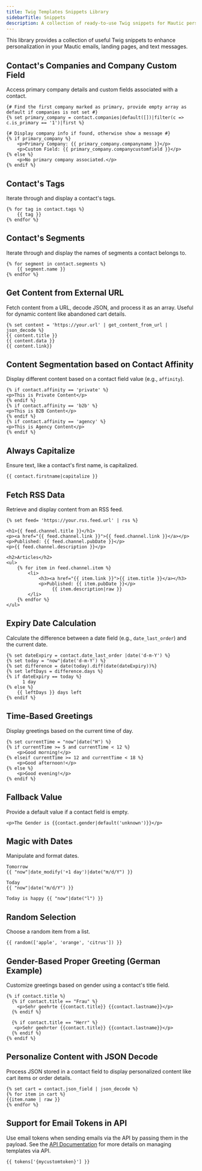 ```yaml
---
title: Twig Templates Snippets Library
sidebarTitle: Snippets
description: A collection of ready-to-use Twig snippets for Mautic personalization.
---
```


This library provides a collection of useful Twig snippets to enhance personalization in your Mautic emails, landing pages, and text messages.

## Contact's Companies and Company Custom Field

Access primary company details and custom fields associated with a contact.

```twig
{# Find the first company marked as primary, provide empty array as default if companies is not set #}
{% set primary_company = contact.companies|default([])|filter(c => c.is_primary == '1')|first %}

{# Display company info if found, otherwise show a message #}
{% if primary_company %}
    <p>Primary Company: {{ primary_company.companyname }}</p>
    <p>Custom Field: {{ primary_company.companycustomfield }}</p>
{% else %}
    <p>No primary company associated.</p>
{% endif %}
```

## Contact's Tags

Iterate through and display a contact's tags.

```twig
{% for tag in contact.tags %}
    {{ tag }}
{% endfor %}
```

## Contact's Segments

Iterate through and display the names of segments a contact belongs to.

```twig
{% for segment in contact.segments %}
    {{ segment.name }}
{% endfor %}
```

## Get Content from External URL

Fetch content from a URL, decode JSON, and process it as an array. Useful for dynamic content like abandoned cart details.

```twig
{% set content = 'https://your.url' | get_content_from_url | json_decode %}
{{ content.title }}
{{ content.data }}
{{ content.link}}
```

## Content Segmentation based on Contact Affinity

Display different content based on a contact field value (e.g., `affinity`).

```twig
{% if contact.affinity == 'private' %}
<p>This is Private Content</p>
{% endif %}
{% if contact.affinity == 'b2b' %}
<p>This is B2B Content</p>
{% endif %}
{% if contact.affinity == 'agency' %}
<p>This is Agency Content</p>
{% endif %}
```

## Always Capitalize

Ensure text, like a contact's first name, is capitalized.

```twig
{{ contact.firstname|capitalize }}
```

## Fetch RSS Data

Retrieve and display content from an RSS feed.

```twig
{% set feed= 'https://your.rss.feed.url' | rss %}

<h1>{{ feed.channel.title }}</h1>
<p><a href="{{ feed.channel.link }}">{{ feed.channel.link }}</a></p>
<p>Published: {{ feed.channel.pubDate }}</p>
<p>{{ feed.channel.description }}</p>

<h2>Articles</h2>
<ul>
    {% for item in feed.channel.item %}
        <li>
            <h3><a href="{{ item.link }}">{{ item.title }}</a></h3>
            <p>Published: {{ item.pubDate }}</p>
                 {{ item.description|raw }}
        </li>
    {% endfor %}
</ul>
```

## Expiry Date Calculation

Calculate the difference between a date field (e.g., `date_last_order`) and the current date.

```twig
{% set dateExpiry = contact.date_last_order |date('d-m-Y') %}
{% set today = "now"|date('d-m-Y') %}
{% set difference = date(today).diff(date(dateExpiry))%}
{% set leftDays = difference.days %}
{% if dateExpiry == today %}
      1 day
{% else %}
    {{ leftDays }} days left
{% endif %}
```

## Time-Based Greetings

Display greetings based on the current time of day.

```twig
{% set currentTime = "now"|date("H") %}
{% if currentTime >= 5 and currentTime < 12 %}
    <p>Good morning!</p>
{% elseif currentTime >= 12 and currentTime < 18 %}
    <p>Good afternoon!</p>
{% else %}
    <p>Good evening!</p>
{% endif %}
```

## Fallback Value

Provide a default value if a contact field is empty.

```twig
<p>The Gender is {{contact.gender|default('unknown')}}</p>
```

## Magic with Dates

Manipulate and format dates.

```twig
Tomorrow
{{ "now"|date_modify('+1 day')|date("m/d/Y") }}

Today
{{ "now"|date("m/d/Y") }}

Today is happy {{ "now"|date("l") }}
```

## Random Selection

Choose a random item from a list.

```twig
{{ random(['apple', 'orange', 'citrus']) }}
```

## Gender-Based Proper Greeting (German Example)

Customize greetings based on gender using a contact's title field.

```twig
{% if contact.title %}
  {% if contact.title == "Frau" %}
    <p>Sehr geehrte {{contact.title}} {{contact.lastname}}</p>
  {% endif %}

  {% if contact.title == "Herr" %}
   <p>Sehr geehrter {{contact.title}} {{contact.lastname}}</p>
  {% endif %}
{% endif %}
```

## Personalize Content with JSON Decode

Process JSON stored in a contact field to display personalized content like cart items or order details.

```twig
{% set cart = contact.json_field | json_decode %}
{% for item in cart %}
{{item.name | raw }}
{% endfor %}
```

## Support for Email Tokens in API

Use email tokens when sending emails via the API by passing them in the payload. See the [API Documentation](/twig-templates/api) for more details on managing templates via API.

```twig
{{ tokens['{mycustomtoken}'] }}
```
